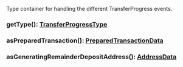 Type container for handling the different TransferProgress events.

### getType(): [TransferProgressType](#transferprogresstype)

### asPreparedTransaction(): [PreparedTransactionData](#preparedtransactiondata)

### asGeneratingRemainderDepositAddress(): [AddressData](#addressdata)
